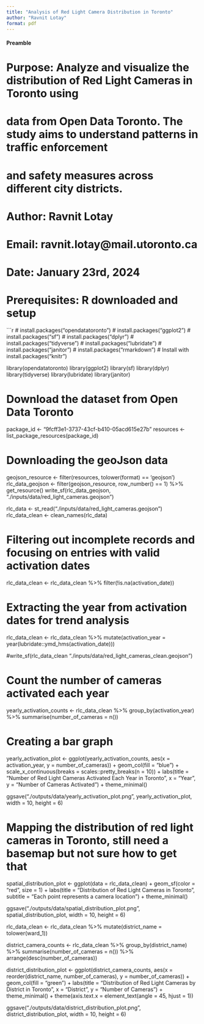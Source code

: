 ```yaml
---
title: "Analysis of Red Light Camera Distribution in Toronto"
author: "Ravnit Lotay"
format: pdf
---
```


#### Preamble ####
# Purpose: Analyze and visualize the distribution of Red Light Cameras in Toronto using 
# data from Open Data Toronto. The study aims to understand patterns in traffic enforcement 
# and safety measures across different city districts.
# Author: Ravnit Lotay
# Email: ravnit.lotay@mail.utoronto.ca
# Date: January 23rd, 2024
# Prerequisites: R downloaded and setup

```r
# install.packages("opendatatoronto")
# install.packages("ggplot2")
# install.packages("sf")
# install.packages("dplyr")
# install.packages("tidyverse")
# install.packages("lubridate")
# install.packages("janitor")
# install.packages("rmarkdown")
# Install with install.packages("knitr")

library(opendatatoronto)
library(ggplot2)
library(sf)
library(dplyr)
library(tidyverse)
library(lubridate)
library(janitor)

# Download the dataset from Open Data Toronto
package_id <- "9fcff3e1-3737-43cf-b410-05acd615e27b" 
resources <- list_package_resources(package_id)

# Downloading the geoJson data
geojson_resource <- filter(resources, tolower(format) == 'geojson')
rlc_data_geojson <- filter(geojson_resource, row_number() == 1) %>% get_resource()
write_sf(rlc_data_geojson, "./inputs/data/red_light_cameras.geojson")

rlc_data <- st_read("./inputs/data/red_light_cameras.geojson")
rlc_data_clean <- clean_names(rlc_data)

# Filtering out incomplete records and focusing on entries with valid activation dates
rlc_data_clean <- rlc_data_clean %>%
  filter(!is.na(activation_date))

# Extracting the year from activation dates for trend analysis
rlc_data_clean <- rlc_data_clean %>%
  mutate(activation_year = year(lubridate::ymd_hms(activation_date)))

#write_sf(rlc_data_clean "./inputs/data/red_light_cameras_clean.geojson")

# Count the number of cameras activated each year
yearly_activation_counts <- rlc_data_clean %>%
  group_by(activation_year) %>%
  summarise(number_of_cameras = n())

# Creating a bar graph
yearly_activation_plot <- ggplot(yearly_activation_counts, aes(x = activation_year, y = number_of_cameras)) +
  geom_col(fill = "blue") +
  scale_x_continuous(breaks = scales::pretty_breaks(n = 10)) +
  labs(title = "Number of Red Light Cameras Activated Each Year in Toronto",
       x = "Year",
       y = "Number of Cameras Activated") +
  theme_minimal()

ggsave("./outputs/data/yearly_activation_plot.png", yearly_activation_plot, width = 10, height = 6)

# Mapping the distribution of red light cameras in Toronto, still need a basemap but not sure how to get that
spatial_distribution_plot <- ggplot(data = rlc_data_clean) +
  geom_sf(color = "red", size = 1) +
  labs(title = "Distribution of Red Light Cameras in Toronto",
       subtitle = "Each point represents a camera location") +
  theme_minimal()

ggsave("./outputs/data/spatial_distribution_plot.png", spatial_distribution_plot, width = 10, height = 6)

rlc_data_clean <- rlc_data_clean %>%
  mutate(district_name = tolower(ward_1))

district_camera_counts <- rlc_data_clean %>%
  group_by(district_name) %>%
  summarise(number_of_cameras = n()) %>%
  arrange(desc(number_of_cameras))

district_distribution_plot <- ggplot(district_camera_counts, aes(x = reorder(district_name, number_of_cameras), y = number_of_cameras)) +
  geom_col(fill = "green") +
  labs(title = "Distribution of Red Light Cameras by District in Toronto",
       x = "District",
       y = "Number of Cameras") +
  theme_minimal() +
  theme(axis.text.x = element_text(angle = 45, hjust = 1)) 

ggsave("./outputs/data/district_distribution_plot.png", district_distribution_plot, width = 10, height = 6)
